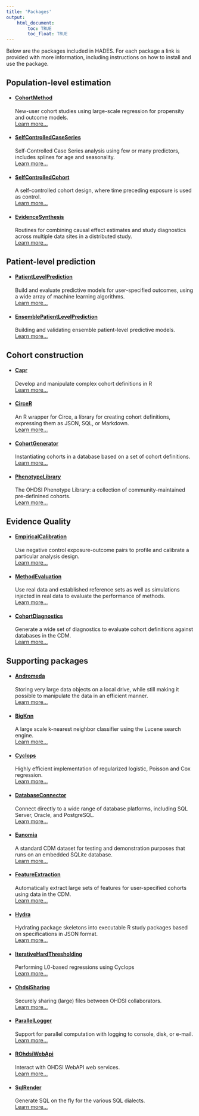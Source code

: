 ```yaml
---
title: 'Packages'
output: 
    html_document:
        toc: TRUE
        toc_float: TRUE
---
```


Below are the packages included in HADES. For each package a link is provided with more information, including instructions on how to install and use the package.

</ul>
<h2 id="pkg_header">Population-level estimation</h2>
<ul id="pkg">
<li><h4><i class="fas  fa-cube "></i> <a href="https://ohdsi.github.io/CohortMethod">CohortMethod</a></h4>New-user cohort studies using large-scale regression for propensity and outcome models.</br><a href="https://ohdsi.github.io/CohortMethod">Learn more...</a></li>
<li><h4><i class="fas  fa-cube "></i> <a href="https://ohdsi.github.io/SelfControlledCaseSeries">SelfControlledCaseSeries</a></h4>Self-Controlled Case Series analysis using few or many predictors, includes splines for age and seasonality.</br><a href="https://ohdsi.github.io/SelfControlledCaseSeries">Learn more...</a></li>
<li><h4><i class="fas  fa-cube "></i> <a href="https://ohdsi.github.io/SelfControlledCohort">SelfControlledCohort</a></h4>A self-controlled cohort design, where time preceding exposure is used as control.</br><a href="https://ohdsi.github.io/SelfControlledCohort">Learn more...</a></li>
<li><h4><i class="fas  fa-cube "></i> <a href="https://ohdsi.github.io/EvidenceSynthesis">EvidenceSynthesis</a></h4>Routines for combining causal effect estimates and study diagnostics across multiple data sites in a distributed study.</br><a href="https://ohdsi.github.io/EvidenceSynthesis">Learn more...</a></li>
</ul>
<h2 id="pkg_header">Patient-level prediction</h2>
<ul id="pkg">
<li><h4><i class="fas  fa-cube "></i> <a href="https://ohdsi.github.io/PatientLevelPrediction">PatientLevelPrediction</a></h4>Build and evaluate predictive models for user-specified outcomes, using a wide array of machine learning algorithms.</br><a href="https://ohdsi.github.io/PatientLevelPrediction">Learn more...</a></li>
<li><h4><i class="fas  fa-cube "></i> <a href="https://ohdsi.github.io/EnsemblePatientLevelPrediction">EnsemblePatientLevelPrediction</a></h4>Building and validating ensemble patient-level predictive models.</br><a href="https://ohdsi.github.io/EnsemblePatientLevelPrediction">Learn more...</a></li>
</ul>
<h2 id="pkg_header">Cohort construction</h2>
<ul id="pkg">
<li><h4><i class="fas  fa-cube "></i> <a href="https://ohdsi.github.io/Capr">Capr</a></h4>Develop and manipulate complex cohort definitions in R</br><a href="https://ohdsi.github.io/Capr">Learn more...</a></li>
<li><h4><i class="fas  fa-cube "></i> <a href="https://ohdsi.github.io/CirceR">CirceR</a></h4>An R wrapper for Circe, a library for creating cohort definitions, expressing them as JSON, SQL, or Markdown.</br><a href="https://ohdsi.github.io/CirceR">Learn more...</a></li>
<li><h4><i class="fas  fa-cube "></i> <a href="https://ohdsi.github.io/CohortGenerator">CohortGenerator</a></h4>Instantiating cohorts in a database based on a set of cohort definitions.</br><a href="https://ohdsi.github.io/CohortGenerator">Learn more...</a></li>
<li><h4><i class="fas  fa-cube "></i> <a href="https://ohdsi.github.io/PhenotypeLibrary">PhenotypeLibrary</a></h4>The OHDSI Phenotype Library: a collection of community-maintained pre-definined cohorts.</br><a href="https://ohdsi.github.io/PhenotypeLibrary">Learn more...</a></li>
</ul>
<h2 id="pkg_header">Evidence Quality</h2>
<ul id="pkg">
<li><h4><i class="fas  fa-cube "></i> <a href="https://ohdsi.github.io/EmpiricalCalibration">EmpiricalCalibration</a></h4>Use negative control exposure-outcome pairs to profile and calibrate a particular analysis design.</br><a href="https://ohdsi.github.io/EmpiricalCalibration">Learn more...</a></li>
<li><h4><i class="fas  fa-cube "></i> <a href="https://ohdsi.github.io/MethodEvaluation">MethodEvaluation</a></h4>Use real data and established reference sets as well as simulations injected in real data to evaluate the performance of methods.</br><a href="https://ohdsi.github.io/MethodEvaluation">Learn more...</a></li>
<li><h4><i class="fas  fa-cube "></i> <a href="https://ohdsi.github.io/CohortDiagnostics">CohortDiagnostics</a></h4>Generate a wide set of diagnostics to evaluate cohort definitions against databases in the CDM.</br><a href="https://ohdsi.github.io/CohortDiagnostics">Learn more...</a></li>
</ul>
<h2 id="pkg_header">Supporting packages</h2>
<ul id="pkg">
<li><h4><i class="fas  fa-cube "></i> <a href="https://ohdsi.github.io/Andromeda">Andromeda</a></h4>Storing very large data objects on a local drive, while still making it possible to manipulate the data in an efficient manner.</br><a href="https://ohdsi.github.io/Andromeda">Learn more...</a></li>
<li><h4><i class="fas  fa-cube "></i> <a href="https://ohdsi.github.io/BigKnn">BigKnn</a></h4>A large scale k-nearest neighbor classifier using the Lucene search engine.</br><a href="https://ohdsi.github.io/BigKnn">Learn more...</a></li>
<li><h4><i class="fas  fa-cube "></i> <a href="https://ohdsi.github.io/Cyclops">Cyclops</a></h4>Highly efficient implementation of regularized logistic, Poisson and Cox regression.</br><a href="https://ohdsi.github.io/Cyclops">Learn more...</a></li>
<li><h4><i class="fas  fa-cube "></i> <a href="https://ohdsi.github.io/DatabaseConnector">DatabaseConnector</a></h4>Connect directly to a wide range of database platforms, including SQL Server, Oracle, and PostgreSQL.</br><a href="https://ohdsi.github.io/DatabaseConnector">Learn more...</a></li>
<li><h4><i class="fas  fa-cube "></i> <a href="https://ohdsi.github.io/Eunomia">Eunomia</a></h4>A standard CDM dataset for testing and demonstration purposes that runs on an embedded SQLite database.</br><a href="https://ohdsi.github.io/Eunomia">Learn more...</a></li>
<li><h4><i class="fas  fa-cube "></i> <a href="https://ohdsi.github.io/FeatureExtraction">FeatureExtraction</a></h4>Automatically extract large sets of features for user-specified cohorts using data in the CDM.</br><a href="https://ohdsi.github.io/FeatureExtraction">Learn more...</a></li>
<li><h4><i class="fas  fa-cube "></i> <a href="https://ohdsi.github.io/Hydra">Hydra</a></h4>Hydrating package skeletons into executable R study packages based on specifications in JSON format.</br><a href="https://ohdsi.github.io/Hydra">Learn more...</a></li>
<li><h4><i class="fas  fa-cube "></i> <a href="https://ohdsi.github.io/IterativeHardThresholding">IterativeHardThresholding</a></h4>Performing L0-based regressions using Cyclops</br><a href="https://ohdsi.github.io/IterativeHardThresholding">Learn more...</a></li>
<li><h4><i class="fas  fa-cube "></i> <a href="https://ohdsi.github.io/OhdsiSharing">OhdsiSharing</a></h4>Securely sharing (large) files between OHDSI collaborators.</br><a href="https://ohdsi.github.io/OhdsiSharing">Learn more...</a></li>
<li><h4><i class="fas  fa-cube "></i> <a href="https://ohdsi.github.io/ParallelLogger">ParallelLogger</a></h4>Support for parallel computation with logging to console, disk, or e-mail.</br><a href="https://ohdsi.github.io/ParallelLogger">Learn more...</a></li>
<li><h4><i class="fas  fa-cube "></i> <a href="https://ohdsi.github.io/ROhdsiWebApi">ROhdsiWebApi</a></h4>Interact with OHDSI WebAPI web services.</br><a href="https://ohdsi.github.io/ROhdsiWebApi">Learn more...</a></li>
<li><h4><i class="fas  fa-cube "></i> <a href="https://ohdsi.github.io/SqlRender">SqlRender</a></h4>Generate SQL on the fly for the various SQL dialects.</br><a href="https://ohdsi.github.io/SqlRender">Learn more...</a></li>
</ul>
